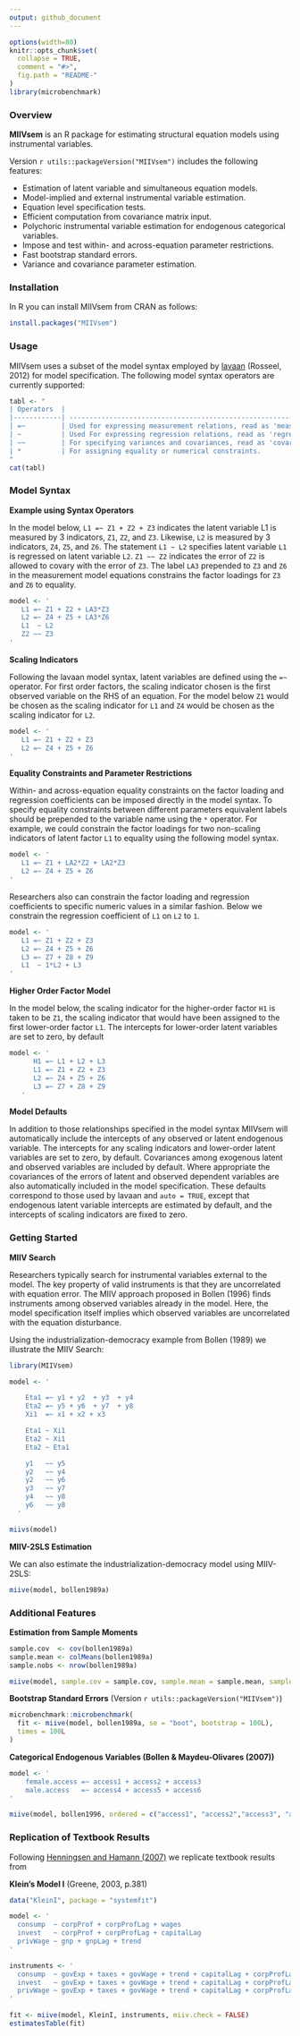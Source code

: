 ```yaml
---
output: github_document
---
```


<!-- README.md is generated from README.Rmd. Please edit that file -->

```r
options(width=80)
knitr::opts_chunk$set(
  collapse = TRUE,
  comment = "#>",
  fig.path = "README-"
)
library(microbenchmark)
```

### Overview

**MIIVsem** is an R package for estimating structural equation models using instrumental variables.  

Version `r utils::packageVersion("MIIVsem")` includes the following features:  

* Estimation of latent variable and simultaneous equation models.  
* Model-implied and external instrumental variable estimation.
* Equation level specification tests.
* Efficient computation from covariance matrix input.  
* Polychoric instrumental variable estimation for endogenous categorical variables.
* Impose and test within- and across-equation parameter restrictions. 
* Fast bootstrap standard errors.
* Variance and covariance parameter estimation.


### Installation

In R you can install MIIVsem from CRAN as follows:

```r
install.packages("MIIVsem")
```

### Usage

MIIVsem uses a subset of the model syntax employed by 
[lavaan](http://lavaan.ugent.be/) (Rosseel, 2012) for model 
specification. The following model syntax operators are 
currently supported: 

```r
tabl <- "
| Operators  |                                                                   | 
|------------| ----------------------------------------------------------------- |
| =~         | Used for expressing measurement relations, read as 'measured by.' |
| ~          | Used For expressing regression relations, read as 'regressed on.' |
| ~~         | For specifying variances and covariances, read as 'covaries with.'| 
| *          | For assigning equality or numerical constraints.                  | 
"
cat(tabl) 
```

### Model Syntax

**Example using Syntax Operators**

In the model below, `L1 =~ Z1 + Z2 + Z3`  indicates the 
latent variable L1 is measured by 3 indicators, `Z1`, `Z2`, and `Z3`. 
Likewise, `L2` is measured by 3 indicators, `Z4`, `Z5`, and `Z6`. The 
statement `L1 ~ L2` specifies latent  variable `L1` is regressed on latent 
variable `L2`. `Z1 ~~ Z2` indicates the error of
`Z2` is allowed to covary with the error of `Z3`. The label
`LA3` prepended to `Z3` and `Z6` in the measurement model equations 
constrains the factor loadings for `Z3` and `Z6` to equality. 


```r
model <- '
   L1 =~ Z1 + Z2 + LA3*Z3
   L2 =~ Z4 + Z5 + LA3*Z6
   L1  ~ L2
   Z2 ~~ Z3
'  
```

**Scaling Indicators**

Following the lavaan model syntax, latent variables are defined 
using the `=~` operator.  For first order factors, the scaling 
indicator chosen is the first observed variable on the RHS of an 
equation. For the model  below `Z1` would be chosen as the 
scaling indicator for `L1` and `Z4` would be chosen as 
the scaling indicator for `L2`. 

```r
model <- '
   L1 =~ Z1 + Z2 + Z3
   L2 =~ Z4 + Z5 + Z6
'
```


**Equality Constraints and Parameter Restrictions**

Within- and across-equation equality constraints on the factor loading
and regression coefficients can be imposed directly in the model syntax. 
To specify equality constraints between different parameters equivalent
labels should be prepended to the variable name using the 
`*` operator. For example, we could constrain the factor 
loadings for two non-scaling indicators of latent factor `L1` to 
equality using the following  model syntax.

```r
model <- '
   L1 =~ Z1 + LA2*Z2 + LA2*Z3
   L2 =~ Z4 + Z5 + Z6
'
```

Researchers also can constrain the factor loading and regression 
coefficients to specific numeric values in a similar fashion. Below 
we constrain the regression coefficient  of `L1` on `L2`
to `1`.

```r
model <- '
   L1 =~ Z1 + Z2 + Z3
   L2 =~ Z4 + Z5 + Z6
   L3 =~ Z7 + Z8 + Z9
   L1  ~ 1*L2 + L3
'
```

**Higher Order Factor Model**
   
In the model below, the  scaling indicator for the 
higher-order factor `H1` is taken to be `Z1`, the scaling 
indicator that would have been assigned to the first lower-order 
factor `L1`. The intercepts for lower-order latent variables 
are set to zero, by default
   
```r
model <- '
      H1 =~ L1 + L2 + L3
      L1 =~ Z1 + Z2 + Z3
      L2 =~ Z4 + Z5 + Z6
      L3 =~ Z7 + Z8 + Z9
   '
```

**Model Defaults**

In addition to those relationships specified in the model syntax 
MIIVsem will automatically include the intercepts of any 
observed or latent endogenous variable. The intercepts
for any scaling indicators and lower-order latent variables are
set to zero, by default. Covariances among exogenous latent
and observed  variables are included by default. 
Where appropriate the covariances of the errors
of latent and observed dependent variables are also automatically 
included in the model specification. These defaults correspond 
to those used by lavaan and `auto = TRUE`, except that 
endogenous latent variable intercepts are estimated by default, 
and the intercepts of scaling indicators are fixed to zero.

### Getting Started

**MIIV Search**

Researchers typically search for instrumental variables external to the model. 
The key property of valid instruments is that they are uncorrelated with 
equation error.  The MIIV approach proposed in Bollen (1996) finds 
instruments among observed variables already in the model. Here, the 
model specification itself implies which observed variables are uncorrelated 
with the equation disturbance. 

Using the industrialization-democracy example from Bollen (1989) we illustrate 
the MIIV Search: 

```r
library(MIIVsem)

model <- '

    Eta1 =~ y1 + y2  + y3  + y4  
    Eta2 =~ y5 + y6  + y7  + y8    
    Xi1  =~ x1 + x2 + x3 

    Eta1 ~ Xi1  
    Eta2 ~ Xi1 
    Eta2 ~ Eta1 

    y1   ~~ y5
    y2   ~~ y4
    y2   ~~ y6
    y3   ~~ y7
    y4   ~~ y8
    y6   ~~ y8 
  '
```

```r
miivs(model)
```

**MIIV-2SLS Estimation**

We can also estimate the industrialization-democracy model using MIIV-2SLS:

```r
miive(model, bollen1989a)
```

### Additional Features

**Estimation from Sample Moments**

```r
sample.cov  <- cov(bollen1989a)
sample.mean <- colMeans(bollen1989a)
sample.nobs <- nrow(bollen1989a)

miive(model, sample.cov = sample.cov, sample.mean = sample.mean, sample.nobs = sample.nobs)
```

**Bootstrap Standard Errors** (Version `r utils::packageVersion("MIIVsem")`)

```r
microbenchmark::microbenchmark(
  fit <- miive(model, bollen1989a, se = "boot", bootstrap = 100L),
  times = 100L
)
```

**Categorical Endogenous Variables (Bollen & Maydeu-Olivares (2007))**  

```r
model <- ' 
    female.access =~ access1 + access2 + access3 
    male.access   =~ access4 + access5 + access6 
'

miive(model, bollen1996, ordered = c("access1", "access2","access3", "access4", "access5", "access6"))
```


### Replication of Textbook Results

Following [Henningsen and Hamann (2007)](https://www.jstatsoft.org/article/view/v023i04)  we replicate textbook results from 

**Klein's Model I** (Greene, 2003, p.381)

```r
data("KleinI", package = "systemfit")

model <- '
  consump  ~ corpProf + corpProfLag + wages
  invest   ~ corpProf + corpProfLag + capitalLag
  privWage ~ gnp + gnpLag + trend
'

instruments <- '
  consump  ~ govExp + taxes + govWage + trend + capitalLag + corpProfLag + gnpLag
  invest   ~ govExp + taxes + govWage + trend + capitalLag + corpProfLag + gnpLag
  privWage ~ govExp + taxes + govWage + trend + capitalLag + corpProfLag + gnpLag
'

fit <- miive(model, KleinI, instruments, miiv.check = FALSE)
estimatesTable(fit)
```



